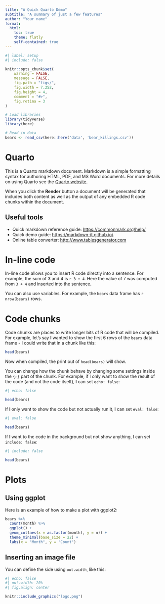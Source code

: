 ```yaml
---
title: "A Quick Quarto Demo"
subtitle: "A summary of just a few features"
author: "Your name"
format: 
  html:
    toc: true
    theme: flatly
    self-contained: true
---
```


```r
#| label: setup
#| include: false

knitr::opts_chunk$set(
    warning = FALSE,
    message = FALSE,
    fig.path = "figs/",
    fig.width = 7.252,
    fig.height = 4,
    comment = "#>",
    fig.retina = 3
)

# Load libraries
library(tidyverse)
library(here)

# Read in data 
bears <- read_csv(here::here('data', 'bear_killings.csv'))
```

# Quarto

This is a Quarto markdown document. Markdown is a simple formatting syntax for authoring HTML, PDF, and MS Word documents. For more details on using Quarto see the [Quarto website](https://quarto.org/).

When you click the **Render** button a document will be generated that includes both content as well as the output of any embedded R code chunks within the document.

## Useful tools

- Quick markdown reference guide: [https://commonmark.org/help/](https://commonmark.org/help/)
- Quick demo guide: [https://markdown-it.github.io/](https://markdown-it.github.io/).
- Online table converter: [http://www.tablesgenerator.com](http://www.tablesgenerator.com/markdown_tables)

# In-line code 

In-line code allows you to insert R code directly into a sentence. For example, the sum of 3 and 4 is `r 3 + 4`. Here the value of 7 was computed from `3 + 4` and inserted into the sentence. 

You can also use variables. For example, the `bears` data frame has `r nrow(bears)` rows.

# Code chunks 

Code chunks are places to write longer bits of R code that will be compiled. For example, let's say I wanted to show the first 6 rows of the `bears` data frame - I could write that in a chunk like this: 

```r
head(bears)
```

Now when compiled, the print out of `head(bears)` will show.

You can change how the chunk behave by changing some settings inside the `{r}` part of the chunk. For example, if I only want to show the result of the code (and not the code itself), I can set `echo: false`:

```r
#| echo: false

head(bears)
```

If I only want to show the code but not actually run it, I can set `eval: false`:

```r
#| eval: false

head(bears)
```

If I want to the code in the background but not show anything, I can set `include: false`:

```r
#| include: false

head(bears)
```

# Plots

## Using ggplot

Here is an example of how to make a plot with ggplot2:

```r
bears %>%
  count(month) %>%
  ggplot() +
  geom_col(aes(x = as.factor(month), y = n)) +
  theme_minimal(base_size = 22) + 
  labs(x = "Month", y = "Count")
```

## Inserting an image file 

You can define the side using `out.width`, like this:

```r
#| echo: false
#| out.width: 20%
#| fig.align: center

knitr::include_graphics("logo.png")
```
